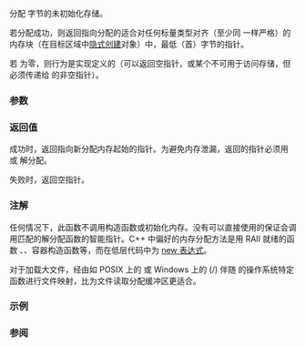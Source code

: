 {{cpp/title|malloc}}
{{cpp/memory/navbar}}
{{ddcl|header=cstdlib|
void* malloc( std::size_t size );
}}

分配 {{c|size}} 字节的未初始化存储。

若分配成功，则返回指向分配的适合对任何标量类型对齐（至少同 {{lc|std::max_align_t}} 一样严格）的内存块（在目标区域中[[cpp/language/object#对象创建|隐式创建]]对象）中，最低（首）字节的指针。

若 {{c|size}} 为零，则行为是实现定义的（可以返回空指针，或某个不可用于访问存储，但必须传递给 {{lc|std::free}} 的非空指针）。

{{cpp/memory/thread_safety_note}}

===参数===
{{par begin}}
{{par|size|要分配的字节数}}
{{par end}}

===返回值===
成功时，返回指向新分配内存起始的指针。为避免内存泄漏，返回的指针必须用 {{lc|std::free()}} 或 {{lc|std::realloc()}} 解分配。

失败时，返回空指针。

===注解===
任何情况下，此函数不调用构造函数或初始化内存。没有可以直接使用的保证会调用匹配的解分配函数的智能指针。C++ 中偏好的内存分配方法是用 RAII 就绪的函数 {{lc|std::make_unique}}、{{lc|std::make_shared}}、容器构造函数等，而在低层代码中为 [[cpp/language/new|new 表达式]]。

对于加载大文件，经由如 POSIX 上的 [https://pubs.opengroup.org/onlinepubs/9699919799/functions/mmap.html {{tt|mmap}}] 或 Windows 上的 {{tt|CreateFileMapping}}([https://docs.microsoft.com/en-us/windows/win32/api/winbase/nf-winbase-createfilemappinga {{tt|A}}]/[https://docs.microsoft.com/en-us/windows/win32/api/memoryapi/nf-memoryapi-createfilemappingw {{tt|W}}]) 伴随 [https://docs.microsoft.com/en-us/windows/win32/api/memoryapi/nf-memoryapi-mapviewoffile {{tt|MapViewOfFile}}] 的操作系统特定函数进行文件映射，比为文件读取分配缓冲区更适合。

===示例===
{{example
|code=
#include &lt;cstdlib&gt; 
#include &lt;iostream&gt;   
#include &lt;memory&gt;
#include &lt;string&gt;

int main() 
{
    constexpr std::size_t size = 4;
    if (auto ptr = reinterpret_cast&lt;std::string*&gt;(std::malloc(size * sizeof(std::string))))
    {
        try
        {
            for (std::size_t i = 0; i &lt; size; ++i)
                std::construct_at(ptr + i, 5, 'a' + i);
            for (std::size_t i = 0; i &lt; size; ++i)
                std::cout &lt;&lt; "ptr[" &lt;&lt; i &lt;&lt; "] == " &lt;&lt; ptr[i] &lt;&lt; '\n';
            std::destroy_n(ptr, size);
        }
        catch (...) {}
        std::free(ptr);
    }
}
|output=
p[0] == aaaaa
p[1] == bbbbb
p[2] == ccccc
p[3] == ddddd
}}

===参阅===
{{dsc begin}}
{{dsc inc|cpp/memory/new/dsc operator_new}}
{{dsc inc|cpp/memory/dsc get_temporary_buffer}}
{{dsc see c|c/memory/malloc}}
{{dsc end}}

{{langlinks|de|en|es|fr|it|ja|pt|ru}}